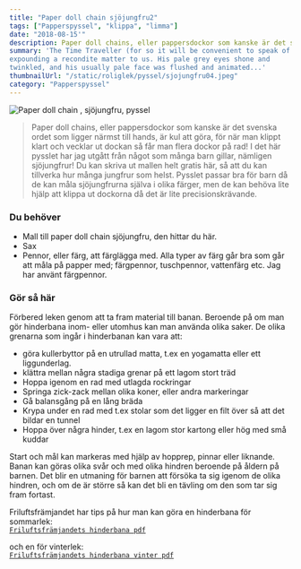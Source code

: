 ```yaml
---
title: "Paper doll chain sjöjungfru2"
tags: ["Papperspyssel", "klippa", "limma"]
date: "2018-08-15'"
description: Paper doll chains, eller pappersdockor som kanske är det svenska ordet som ligger närmst till hands, är kul att göra, för när man klippt klart och vecklar ut dockan så får man flera dockor på rad!
summary: 'The Time Traveller (for so it will be convenient to speak of him) was
expounding a recondite matter to us. His pale grey eyes shone and
twinkled, and his usually pale face was flushed and animated...'
thumbnailUrl: "/static/roliglek/pyssel/sjojungfru04.jpeg"
category: "Papperspyssel"
---
```


![ Paper doll chain , sjöjungfru, pyssel](/static/roliglek/pyssel/sjojungfru04.jpeg)

> Paper doll chains, eller pappersdockor som kanske är det svenska ordet som ligger närmst till hands, är kul att göra, för när man klippt klart och vecklar ut dockan så får man flera dockor på rad! I det här pysslet har jag utgått från något som många barn gillar, nämligen sjöjungfrur! Du kan skriva ut mallen helt gratis här, så att du kan tillverka hur många jungfrur som helst. Pysslet passar bra för barn då de kan måla sjöjungfrurna själva i olika färger, men de kan behöva lite hjälp att klippa ut dockorna då det är lite precisionskrävande.

### Du behöver

- Mall till paper doll chain sjöjungfru, den hittar du här.
- Sax
- Pennor, eller färg, att färglägga med. Alla typer av färg går bra som går att måla på papper med; färgpennor, tuschpennor, vattenfärg etc. Jag har använt färgpennor.

### Gör så här

Förbered leken genom att ta fram material till banan. Beroende på om man gör hinderbana inom- eller utomhus kan man använda olika saker. De olika grenarna som ingår i hinderbanan kan vara att:

- göra kullerbyttor på en utrullad matta, t.ex en yogamatta eller ett liggunderlag.
- klättra mellan några stadiga grenar på ett lagom stort träd
- Hoppa igenom en rad med utlagda rockringar
- Springa zick-zack mellan olika koner, eller andra markeringar
- Gå balansgång på en lång bräda
- Krypa under en rad med t.ex stolar som det ligger en filt över så att det bildar en tunnel
- Hoppa över några hinder, t.ex en lagom stor kartong eller hög med små kuddar

Start och mål kan markeras med hjälp av hopprep, pinnar eller liknande. Banan kan göras olika svår och med olika hindren beroende på åldern på barnen. Det blir en utmaning för barnen att försöka ta sig igenom de olika hindren, och om de är större så kan det bli en tävling om den som tar sig fram fortast.

Friluftsfrämjandet har tips på hur man kan göra en hinderbana för sommarlek:<br />
[`Friluftsfrämjandets hinderbana pdf`](https://www.friluftsframjandet.se/contentassets/af653c3cbb8b465e87a26d87e29311e8/friluftsframjandet_skogsmulleshinderbana.pdf)

och en för vinterlek:<br />
[`Friluftsfrämjandets hinderbana vinter pdf`](https://www.friluftsframjandet.se/globalassets/ovrigt-webbinnehall/ovriga-bilder/friluftsframjandet_skogsmulleshinderbana_vinter.pdf)
